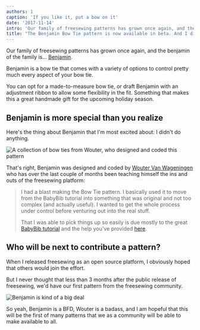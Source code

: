 ```yaml
---
authors: 1
caption: 'If you like it, put a bow on it'
date: '2017-11-14'
intro: 'Our family of freesewing patterns has grown once again, and the benjamin of the family is... Benjamin .'
title: "The Benjamin Bow Tie pattern is now available in beta. And I didn't even have to do anything."
---
```


Our family of freesewing patterns has grown once again, and the benjamin of the
family is... [Benjamin](/designs/benjamin).

<!-- truncate -->

Benjamin is a bow tie that comes with a variety of options to control pretty
much every aspect of your bow tie.

You can opt for a made-to-measure bow tie, or draft Benjamin with an adjustment
ribbon to allow some flexibility in the fit. Something that makes this a great
handmade gift for the upcoming holiday season.

## Benjamin is more special than you realize

Here's the thing about Benjamin that I'm most excited about: I didn't do
anything.

![A collection of bow ties from Wouter, who designed and coded this
pattern](https://posts.freesewing.org/uploads/bowties_4f3e05ec53.jpg)

That's right, Benjamin was designed and coded by [Wouter Van
Wageningen](/users/xdpug) who has over the last couple of months been teaching
himself the ins and outs of the freesewing platform:

> I had a blast making the Bow Tie pattern. I basically used it to move from
> the BabyBib tutorial into something that was original and not too complex
> (and actually useful). I wanted to get the whole process under control
> before venturing out into the real stuff.
>
> That I was able to pick things up so easily is due mostly to the great
> [BabyBib tutorial](https://freesewing.org/tutorials/pattern-design/) and the
> help you've provided [here](https://discord.freesewing.org).

## Who will be next to contribute a pattern?

When I released freesewing as an open source platform, I obviously hoped that
others would join the effort.

But I never thought that less than 3 months after the public release of
freesewing, we'd have our first pattern from the freesewing community.

![Benjamin is kind of a big
deal](https://posts.freesewing.org/uploads/giphy_7a40f62815.gif)

So yeah, Benjamin is a BFD, Wouter is a badass, and I am hopeful that this will
be the first of many patterns that we as a community will be able to make
available to all.
